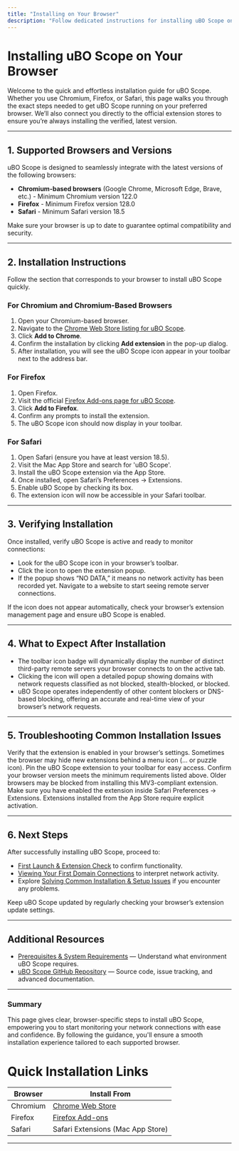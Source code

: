 ```yaml
---
title: "Installing on Your Browser"
description: "Follow dedicated instructions for installing uBO Scope on Chromium, Firefox, or Safari. Each platform has a streamlined process, and this page links directly to the official extension stores for easy access."
---
```


# Installing uBO Scope on Your Browser

Welcome to the quick and effortless installation guide for uBO Scope. Whether you use Chromium, Firefox, or Safari, this page walks you through the exact steps needed to get uBO Scope running on your preferred browser. We’ll also connect you directly to the official extension stores to ensure you’re always installing the verified, latest version.

---

## 1. Supported Browsers and Versions

uBO Scope is designed to seamlessly integrate with the latest versions of the following browsers:

- **Chromium-based browsers** (Google Chrome, Microsoft Edge, Brave, etc.) - Minimum Chromium version 122.0
- **Firefox** - Minimum Firefox version 128.0
- **Safari** - Minimum Safari version 18.5

Make sure your browser is up to date to guarantee optimal compatibility and security.

---

## 2. Installation Instructions

Follow the section that corresponds to your browser to install uBO Scope quickly.

### For Chromium and Chromium-Based Browsers

1. Open your Chromium-based browser.
2. Navigate to the [Chrome Web Store listing for uBO Scope](https://chrome.google.com/webstore/detail/ubo-scope/bbdpgcaljkaaigfcomhidmneffjjjfgp).
3. Click **Add to Chrome**.
4. Confirm the installation by clicking **Add extension** in the pop-up dialog.
5. After installation, you will see the uBO Scope icon appear in your toolbar next to the address bar.

### For Firefox

1. Open Firefox.
2. Visit the official [Firefox Add-ons page for uBO Scope](https://addons.mozilla.org/firefox/addon/ubo-scope/).
3. Click **Add to Firefox**.
4. Confirm any prompts to install the extension.
5. The uBO Scope icon should now display in your toolbar.

### For Safari

1. Open Safari (ensure you have at least version 18.5).
2. Visit the Mac App Store and search for 'uBO Scope'.
3. Install the uBO Scope extension via the App Store.
4. Once installed, open Safari’s Preferences → Extensions.
5. Enable uBO Scope by checking its box.
6. The extension icon will now be accessible in your Safari toolbar.

---

## 3. Verifying Installation

Once installed, verify uBO Scope is active and ready to monitor connections:

- Look for the uBO Scope icon in your browser’s toolbar.
- Click the icon to open the extension popup.
- If the popup shows “NO DATA,” it means no network activity has been recorded yet. Navigate to a website to start seeing remote server connections.

<Tip>
If the icon does not appear automatically, check your browser’s extension management page and ensure uBO Scope is enabled.
</Tip>

---

## 4. What to Expect After Installation

- The toolbar icon badge will dynamically display the number of distinct third-party remote servers your browser connects to on the active tab.
- Clicking the icon will open a detailed popup showing domains with network requests classified as not blocked, stealth-blocked, or blocked.
- uBO Scope operates independently of other content blockers or DNS-based blocking, offering an accurate and real-time view of your browser’s network requests.

---

## 5. Troubleshooting Common Installation Issues

<AccordionGroup title="Troubleshooting Installation Problems">
<Accordion title="The extension icon is missing after install">
Verify that the extension is enabled in your browser’s settings. Sometimes the browser may hide new extensions behind a menu icon (… or puzzle icon). Pin the uBO Scope extension to your toolbar for easy access.
</Accordion>
<Accordion title="Installation fails or extension does not appear in the store">
Confirm your browser version meets the minimum requirements listed above. Older browsers may be blocked from installing this MV3-compliant extension.
</Accordion>
<Accordion title="Safari-specific Issues">
Make sure you have enabled the extension inside Safari Preferences → Extensions. Extensions installed from the App Store require explicit activation.
</Accordion>
</AccordionGroup>

---

## 6. Next Steps

After successfully installing uBO Scope, proceed to:

- [First Launch & Extension Check](/getting_started/installation_and_setup/first_launch_and_activation) to confirm functionality.
- [Viewing Your First Domain Connections](/getting_started/first_use_and_troubleshooting/viewing_your_first_domain_connections) to interpret network activity.
- Explore [Solving Common Installation & Setup Issues](/getting_started/first_use_and_troubleshooting/solving_common_issues) if you encounter any problems.

<Tip>
Keep uBO Scope updated by regularly checking your browser’s extension update settings.
</Tip>

---

## Additional Resources

- [Prerequisites & System Requirements](/getting_started/installation_and_setup/prerequisites_and_requirements) — Understand what environment uBO Scope requires.
- [uBO Scope GitHub Repository](https://github.com/gorhill/uBO-Scope) — Source code, issue tracking, and advanced documentation.


---

### Summary
This page gives clear, browser-specific steps to install uBO Scope, empowering you to start monitoring your network connections with ease and confidence. By following the guidance, you'll ensure a smooth installation experience tailored to each supported browser.


# Quick Installation Links

| Browser  | Install From                    |
|----------|--------------------------------|
| Chromium | [Chrome Web Store](https://chrome.google.com/webstore/detail/ubo-scope/bbdpgcaljkaaigfcomhidmneffjjjfgp) |
| Firefox  | [Firefox Add-ons](https://addons.mozilla.org/firefox/addon/ubo-scope/) |
| Safari   | Safari Extensions (Mac App Store) |

---